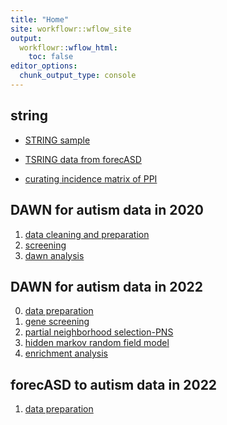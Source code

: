 ---
title: "Home"
site: workflowr::wflow_site
output:
  workflowr::wflow_html:
    toc: false
editor_options:
  chunk_output_type: console
---

## string 

* [STRING sample](string.html)

* [TSRING data from forecASD](string_forecASD.html)

* [curating incidence matrix of PPI](string_incidence.html)

## DAWN for autism data in 2020 

1.  [data cleaning and preparation](dawn.html)
2.  [screening](screening.html)
3. [dawn analysis](dawn_algorithm.html)


## DAWN for autism data in 2022

0. [data preparation](part0_data_preparation.html)
1. [gene screening](part1_genes_creening.html)
2. [partial neighborhood selection-PNS](part2_pns.html)
3. [hidden markov random field model](part3_hmrfm.html)
4. [enrichment analysis](part4.enrichment.html)


## forecASD to autism data in 2022

1. [data preparation](part1_forecASD.html)
